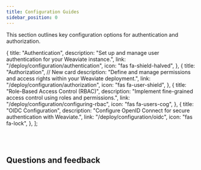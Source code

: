 ```yaml
---
title: Configuration Guides
sidebar_position: 0
---
```


This section outlines key configuration options for authentication and authorization. 


  {
    title: "Authentication",
    description:
      "Set up and manage user authentication for your Weaviate instance.",
    link: "/deploy/configuration/authentication", 
    icon: "fas fa-shield-halved",
  },
  {
    title: "Authorization", // New card
    description:
      "Define and manage permissions and access rights within your Weaviate deployment.",
    link: "/deploy/configuration/authorization", 
    icon: "fas fa-user-shield",
  },
  {
    title: "Role-Based Access Control (RBAC)", 
    description:
      "Implement fine-grained access control using roles and permissions.",
    link: "/deploy/configuration/configuring-rbac",
    icon: "fas fa-users-cog",
  },
  {
    title: "OIDC Configuration",
    description:
      "Configure OpenID Connect for secure authentication with Weaviate.",
    link: "/deploy/configuration/oidc",
    icon: "fas fa-lock",
  },
];

<br />
<CardsSection items={mainReferencesData} />
<br />

## Questions and feedback


<DocsFeedback />
